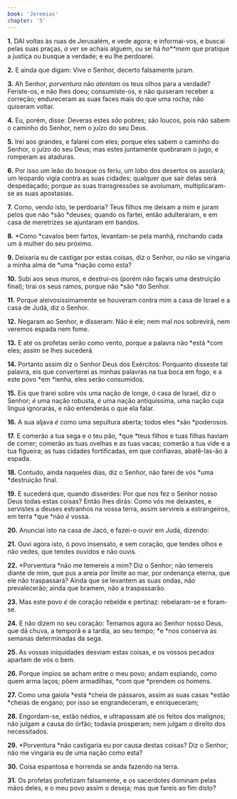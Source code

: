 ```yaml
---
book: 'Jeremias'
chapter: '5'
---
```


**1.** DAI voltas às ruas de Jerusalém, e vede agora; e informai-vos, e buscai pelas suas praças, *a ver* se achais alguém, ou se há *ho**mem* que pratique a justiça ou busque a verdade; e eu lhe perdoarei.

**2.** E ainda que digam: Vive o Senhor, decerto falsamente juram.

**3.** Ah Senhor, *porventura* não *atentam* os teus olhos para a verdade? Feriste-os, e não lhes doeu; consumiste-os, e não quiseram receber a correção; endureceram as suas faces mais do que uma rocha; não quiseram voltar.

**4.** Eu, porém, disse: Deveras estes *são* pobres; são loucos, pois não sabem o caminho do Senhor, nem o juízo do seu Deus.

**5.** Irei aos grandes, e falarei com eles; porque eles sabem o caminho do Senhor, o juízo do seu Deus; mas estes juntamente quebraram o jugo, e romperam as ataduras.

**6.** Por isso um leão do bosque os feriu, um lobo dos desertos os assolará; um leopardo vigia contra as suas cidades; qualquer que sair delas será despedaçado; porque as suas transgressões se avolumam, multiplicaram-se as suas apostasias.

**7.** Como, vendo isto, te perdoaria? Teus filhos me deixam a mim e juram pelos que não *são *deuses; quando os fartei, então adulteraram, e em casa de meretrizes se ajuntaram em bandos.

**8.** *Como *cavalos bem fartos, levantam-se pela manhã, rinchando cada um à mulher do seu próximo.

**9.** Deixaria eu de castigar por estas coisas, diz o Senhor, ou não se vingaria a minha alma de *uma *nação como esta?

**10.** Subi aos seus muros, e destruí-os (porém não façais uma destruição final); tirai os seus ramos, porque não *são *do Senhor.

**11.** Porque aleivosissimamente se houveram contra mim a casa de Israel e a casa de Judá, diz o Senhor.

**12.** Negaram ao Senhor, e disseram: Não é ele; nem mal nos sobrevirá, nem veremos espada nem fome.

**13.** E até os profetas serão como vento, porque a palavra não *está *com eles; assim se lhes sucederá.

**14.** Portanto assim diz o Senhor Deus dos Exércitos: Porquanto disseste tal palavra, eis que converterei as minhas palavras na tua boca em fogo, e a este povo *em *lenha, eles serão consumidos.

**15.** Eis que trarei sobre vós uma nação de longe, ó casa de Israel, diz o Senhor; *é* uma nação robusta, *é* uma nação antiquíssima, uma nação cuja língua ignorarás, e não entenderás o que ela falar.

**16.** A sua aljava *é* como uma sepultura aberta; todos eles *são *poderosos.

**17.** E comerão a tua sega e o teu pão, *que *teus filhos e tuas filhas haviam de comer; comerão as tuas ovelhas e as tuas vacas; comerão a tua vide e a tua figueira; as tuas cidades fortificadas, em que confiavas, abatê-las-ão à espada.

**18.** Contudo, ainda naqueles dias, diz o Senhor, não farei de vós *uma *destruição final.

**19.** E sucederá que, quando disserdes: Por que nos fez o Senhor nosso Deus todas estas coisas? Então lhes dirás: Como vós me deixastes, e servistes a deuses estranhos na vossa terra, assim servireis a estrangeiros, em terra *que *não *é* vossa.

**20.** Anunciai isto na casa de Jacó, e fazei-o ouvir em Judá, dizendo:

**21.** Ouvi agora isto, ó povo insensato, e sem coração, que tendes olhos e não vedes, que tendes ouvidos e não ouvis.

**22.** *Porventura *não me temereis a mim? Diz o Senhor; não temereis diante de mim, que pus a areia por limite ao mar, por ordenança eterna, que ele não traspassará? Ainda que se levantem as suas ondas, não prevalecerão; ainda que bramem, não a traspassarão.

**23.** Mas este povo *é* de coração rebelde e pertinaz: rebelaram-se e foram-se.

**24.** E não dizem no seu coração: Temamos agora ao Senhor nosso Deus, que dá chuva, a temporã e a tardia, ao seu tempo; *e *nos conserva as semanas determinadas da sega.

**25.** As vossas iniquidades desviam estas coisas, e os vossos pecados apartam de vós o bem.

**26.** Porque ímpios se acham entre o meu povo; andam espiando, como quem arma laços; põem armadilhas, *com que *prendem os homens.

**27.** Como uma gaiola *está *cheia de pássaros, assim as suas casas *estão *cheias de engano; por isso se engrandeceram, e enriqueceram;

**28.** Engordam-se, estão nédios, e ultrapassam até os feitos dos malignos; não julgam a causa do órfão; todavia prosperam; nem julgam o direito dos necessitados.

**29.** *Porventura *não castigaria eu por causa destas coisas? Diz o Senhor; não me vingaria eu de uma nação como esta?

**30.** Coisa espantosa e horrenda se anda fazendo na terra.

**31.** Os profetas profetizam falsamente, e os sacerdotes dominam pelas mãos deles, e o meu povo assim o deseja; mas que fareis ao fim disto?